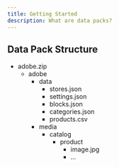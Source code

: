 ```yaml
---
title: Getting Started
description: What are data packs?
---
```



## Data Pack Structure

<FileTree>

  - adobe.zip
    - adobe
      - data
        - stores.json
        - settings.json
        - blocks.json
        - categories.json
        - products.csv
      - media
        - catalog
          - product
            - image.jpg
            - ...

</FileTree>